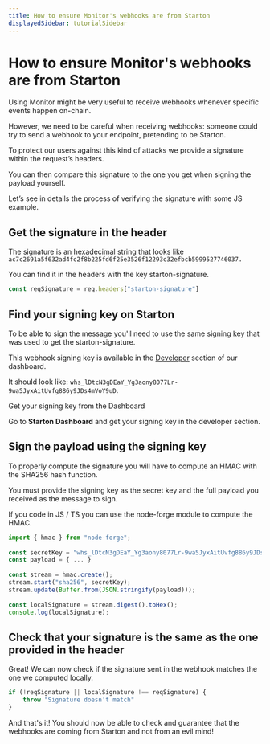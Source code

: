 ```yaml
---
title: How to ensure Monitor's webhooks are from Starton
displayedSidebar: tutorialSidebar
---
```



# How to ensure Monitor's webhooks are from Starton

Using Monitor might be very useful to receive webhooks whenever specific events happen on-chain.

However, we need to be careful when receiving webhooks: someone could try to send a webhook to your endpoint, pretending to be Starton.

To protect our users against this kind of attacks we provide a signature within the request’s headers.

You can then compare this signature to the one you get when signing the payload yourself.

Let’s see in details the process of verifying the signature with some JS example.

## Get the signature in the header

The signature is an hexadecimal string that looks like `ac7c2691a5f632ad4fc2f8b225fd6f25e3526f12293c32efbcb5999527746037.`

You can find it in the headers with the key starton-signature.

```jsx
const reqSignature = req.headers["starton-signature"]
```

## Find your signing key on Starton

To be able to sign the message you'll need to use the same signing key that was used to get the starton-signature.

This webhook signing key is available in the [Developer](/Developer/Discovering-coding-interface.md) section of our dashboard.

It should look like: `whs_lDtcN3gDEaY_Yg3aony8077Lr-9wa5JyxAitUvfg886y9JDs4mVoY9uD`.

<div className="row-is-multiline">

<div className="col col--2" className="cards">
	<Link className="button-card button-card--vertical" to="https://app.starton.com/projects">
		<Heading as={"h3"}>Get your signing key from the Dashboard</Heading>
		<div className="button-card__inner">
			<p color="white">
				Go to <b>Starton Dashboard</b> and get your signing key in the developer section.
			</p>
		</div>
	</Link>
</div>

</div>

## Sign the payload using the signing key

To properly compute the signature you will have to compute an HMAC with the SHA256 hash function.

You must provide the signing key as the secret key and the full payload you received as the message to sign.

If you code in JS / TS you can use the node-forge module to compute the HMAC.

```jsx
import { hmac } from "node-forge";
​
const secretKey = "whs_lDtcN3gDEaY_Yg3aony8077Lr-9wa5JyxAitUvfg886y9JDs4mVoY9uD";
const payload = { ... }
​
const stream = hmac.create();
stream.start("sha256", secretKey);
stream.update(Buffer.from(JSON.stringify(payload)));
​
const localSignature = stream.digest().toHex();
console.log(localSignature);
```

## Check that your signature is the same as the one provided in the header

Great! We can now check if the signature sent in the webhook matches the one we computed locally.

```jsx
if (!reqSignature || localSignature !== reqSignature) {
	throw "Signature doesn't match"
}
```

And that's it! You should now be able to check and guarantee that the webhooks are coming from Starton and not from an evil mind!
